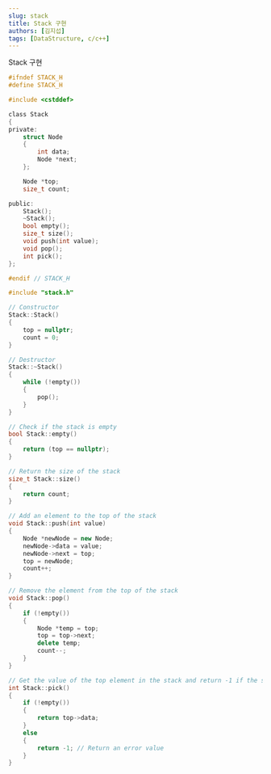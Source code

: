 ```yaml
---
slug: stack
title: Stack 구현
authors: [김지섭]
tags: [DataStructure, c/c++]
---
```


Stack 구현

<!--truncate-->

```h title="stack.h"
#ifndef STACK_H
#define STACK_H

#include <cstddef>

class Stack
{
private:
    struct Node
    {
        int data;
        Node *next;
    };

    Node *top;
    size_t count;

public:
    Stack();
    ~Stack();
    bool empty();
    size_t size();
    void push(int value);
    void pop();
    int pick();
};

#endif // STACK_H
```

```cpp title="stack.cpp"
#include "stack.h"

// Constructor
Stack::Stack()
{
    top = nullptr;
    count = 0;
}

// Destructor
Stack::~Stack()
{
    while (!empty())
    {
        pop();
    }
}

// Check if the stack is empty
bool Stack::empty()
{
    return (top == nullptr);
}

// Return the size of the stack
size_t Stack::size()
{
    return count;
}

// Add an element to the top of the stack
void Stack::push(int value)
{
    Node *newNode = new Node;
    newNode->data = value;
    newNode->next = top;
    top = newNode;
    count++;
}

// Remove the element from the top of the stack
void Stack::pop()
{
    if (!empty())
    {
        Node *temp = top;
        top = top->next;
        delete temp;
        count--;
    }
}

// Get the value of the top element in the stack and return -1 if the stack is empty
int Stack::pick()
{
    if (!empty())
    {
        return top->data;
    }
    else
    {
        return -1; // Return an error value
    }
}
```
